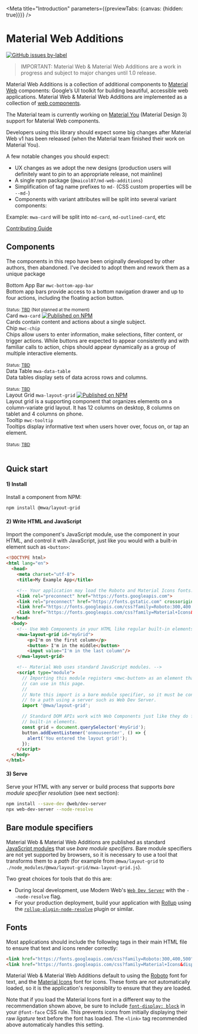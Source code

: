 


<Meta title="Introduction" parameters={{previewTabs: {canvas: {hidden: true}}}} />


# Material Web Additions
[![GitHub issues by-label](https://img.shields.io/github/issues-raw/maicol07/material-web-additions/Type:%20Bug)](https://github.com/maicol07/material-web-additions/issues?q=is%3Aissue+is%3Aopen+label%3A%22Type%3A+Bug%22)

> IMPORTANT: Material Web & Material Web Additions are a work in progress and subject to major changes until 1.0 release.

Material Web Additions is a collection of additional components to [Material Web](https://github.com/material-components/material-web)
components: Google’s UI toolkit for building beautiful, accessible web applications. Material Web & Material Web
Additions are implemented as a collection
of [web components](https://developer.mozilla.org/en-US/docs/Web/Web_Components).

The Material team is currently working on [Material You](https://material.io/blog/announcing-material-you) (Material
Design 3) support for Material Web components.

Developers using this library should expect some big changes after Material Web v1 has been released (when the Material
team finished their work on Material You).

A few notable changes you should expect:

- UX changes as we adopt the new designs (production users will definitely want to pin to an appropriate release, not
mainline)
- A single npm package (`@maicol07/md-web-additions`)
- Simplification of tag name prefixes to `md-` (CSS custom properties will be `--md-`)
- Components with variant attributes will be split into several variant components:

Example: `mwa-card` will be split into `md-card`, `md-outlined-card`, etc

[Contributing Guide](#Contributing)

## Components

The components in this repo have been originally developed by other authors, then abandoned. I've decided to adopt them
and rework them as a unique package

<mwa-layout-grid>
    <mwa-card outlined>
        <mwa-card-primary-action disabled>
            <mwa-card-media style={{'--mdc-card-media-background-image': 'url("https://lh3.googleusercontent.com/_wVZOGd-J2P8egccQlY_MI6w01npq0bfNY1zVlvWjYqPFFjLP8G0ZNcCEkB572LMGT-GkptT_rVZRgj4jSn7ibRN02pMhCIG4Qjy4A=w1064-v0")'}} />
            <div className="component-card__header">
                <div className="components-card-header">
                    <div className="demo-card__title components-card-header-title">
                        <span className="components-card-header-title-text">Bottom App Bar <code>mwc-bottom-app-bar</code></span>
                    </div>
                    <div className="demo-card__subtitle">
                        <span>Bottom app bars provide access to a bottom navigation drawer and up to four actions, including the floating action button.</span>
                        <br/><br/>
                        <small>Status: <a target="_blank" href="https://github.com/material-components/material-components-web-components/issues/298">TBD</a> (Not planned at the moment)</small>
                    </div>
                </div>
            </div>
        </mwa-card-primary-action>
    </mwa-card>
    <mwa-card outlined>
        <mwa-card-primary-action onClick={linkTo('Card')}>
            <mwa-card-media style={{'--mdc-card-media-background-image': 'url("https://github.com/material-components/material-components-web/raw/master/packages/mdc-card/images/card-elevated.png")'}} />
            <div className="component-card__header">
                <div className="components-card-header">
                    <div className="demo-card__title components-card-header-title">
                        <span className="components-card-header-title-text">Card <code>mwa-card</code></span>
                        <a target="_blank" href="https://www.npmjs.com/package/@mwa/card">
                            <img src="https://img.shields.io/npm/v/@mwa/card.svg" alt="Published on NPM"/>
                        </a>
                    </div>
                    <div className="demo-card__subtitle">
                        <span>Cards contain content and actions about a single subject.</span>
                    </div>
                </div>
            </div>
        </mwa-card-primary-action>
        <a href="https://github.com/maicol07/material-web-additions/packages/card" title="Go to source code" target="_blank" slot="icon">
            <mwc-icon-button icon="code" aria-label="Go to source code"/>
        </a>
        <a href="https://github.com/material-components/material-web/blob/mwa-card/packages/card" title="Go to original repo (Material web repo - mwa-card branch)" target="_blank" slot="icon">
            <mwc-icon-button icon="source" aria-label="Go to original repo"/>
        </a>
    </mwa-card>
    <mwa-card outlined>
        <mwa-card-primary-action disabled>
            <mwa-card-media style={{'--mdc-card-media-background-image': 'url("https://lh3.googleusercontent.com/nIlSfsCutvqK4ZGO91rq9ktUX90a6t7zQhf7KFH-3RXL7gMcUDrLVFafgDr82PgnbiBuwLn8t1vvVcL66wHp9p5VYocPI-7fYb9w=w1064-v0")'}} />
            <div className="component-card__header">
                <div className="components-card-header">
                    <div className="demo-card__title components-card-header-title">
                        <span className="components-card-header-title-text">Chip <code>mwc-chip</code></span>
                    </div>
                    <div className="demo-card__subtitle">
                        <span>Chips allow users to enter information, make selections, filter content, or trigger actions. While buttons are expected to appear consistently and with familiar calls to action, chips should appear dynamically as a group of multiple interactive elements.</span>
                        <br/><br/>
                        <small>Status: <a target="_blank" href="https://github.com/material-components/material-components-web-components/issues/418">TBD</a></small>
                    </div>
                </div>
            </div>
        </mwa-card-primary-action>
    </mwa-card>
    <mwa-card outlined>
        <mwa-card-primary-action disabled>
            <mwa-card-media style={{'--mdc-card-media-background-image': 'url("https://github.com/material-components/material-components-web/raw/master/packages/mdc-data-table/images/data-table-hero.png")'}} />
            <div className="component-card__header">
                <div className="components-card-header">
                    <div className="demo-card__title components-card-header-title">
                        <span className="components-card-header-title-text">Data Table <code>mwa-data-table</code></span>
                    </div>
                    <div className="demo-card__subtitle">
                        <span>Data tables display sets of data across rows and columns.</span>
                        <br/><br/>
                        <small>Status: <a target="_blank" href="https://github.com/material-components/material-components-web-components/issues/386">TBD</a></small>
                    </div>
                </div>
            </div>
        </mwa-card-primary-action>
    </mwa-card>
    <mwa-card outlined>
        <mwa-card-primary-action onClick={linkTo('Layout Grid')}>
            <mwa-card-media style={{'--mdc-card-media-background-image': `url("${LayoutGridImage}")`}} />
            <div className="component-card__header">
                <div className="components-card-header">
                    <div className="demo-card__title components-card-header-title">
                        <span className="components-card-header-title-text">Layout Grid <code>mwa-layout-grid</code></span>
                        <a target="_blank" href="https://www.npmjs.com/package/@mwa/layout-grid">
                            <img src="https://img.shields.io/npm/v/@mwa/layout-grid.svg" alt="Published on NPM"/>
                        </a>
                    </div>
                    <div className="demo-card__subtitle">
                        <span>
                            Layout grid is a supporting component that organizes elements on a column-variate grid layout.
                            It has 12 columns on desktop, 8 columns on tablet and 4 columns on phone.
                        </span>
                    </div>
                </div>
            </div>
        </mwa-card-primary-action>
        <a href="https://github.com/maicol07/material-web-additions/packages/layout-grid" title="Go to source code" target="_blank" slot="icon">
            <mwc-icon-button icon="code" aria-label="Go to source code"/>
        </a>
        <a href="https://github.com/chromakey-io/mwa-layout-grid" title="Go to original repo (Chromakey - mwa-layout-grid)" target="_blank" slot="icon">
            <mwc-icon-button icon="source" aria-label="Go to original repo"/>
        </a>
    </mwa-card>
    <mwa-card outlined>
        <mwa-card-primary-action disabled>
            <mwa-card-media style={{'--mdc-card-media-background-image': 'url("https://lh3.googleusercontent.com/duoMsnozKjVDWvdKT25cpk9hO612I8nws7A3Bv-9NPBV8Kt8XP4ystWxdODf5uP4bDChjbT5M7Jqtbc6PoadSXF4aFmwUd7HU3bWSg=w1064-v0")'}} />
            <div className="component-card__header">
                <div className="components-card-header">
                    <div className="demo-card__title components-card-header-title">
                        <span className="components-card-header-title-text">Tooltip <code>mwc-tooltip</code></span>
                    </div>
                    <div className="demo-card__subtitle">
                        <span>Tooltips display informative text when users hover over, focus on, or tap an element.</span>
                        <br/><br/>
                        <small>Status: <a target="_blank" href="https://github.com/material-components/material-components-web-components/issues/1499">TBD</a></small>
                    </div>
                </div>
            </div>
        </mwa-card-primary-action>
    </mwa-card>
</mwa-layout-grid>
<br/>

## Quick start

#### 1) Install
Install a component from NPM:

```sh
npm install @mwa/layout-grid
```

#### 2) Write HTML and JavaScript
Import the component's JavaScript module, use the component in your HTML, and control it with JavaScript, just like you
would with a built-in element such as `<button>`:

```html
<!DOCTYPE html>
<html lang="en">
  <head>
    <meta charset="utf-8">
    <title>My Example App</title>

    <!-- Your application may load the Roboto and Material Icons fonts. -->
    <link rel="preconnect" href="https://fonts.googleapis.com">
    <link rel="preconnect" href="https://fonts.gstatic.com" crossorigin>
    <link href="https://fonts.googleapis.com/css?family=Roboto:300,400,500" rel="stylesheet">
    <link href="https://fonts.googleapis.com/css?family=Material+Icons&display=block" rel="stylesheet">
  </head>
  <body>
    <!-- Use Web Components in your HTML like regular built-in elements. -->
    <mwa-layout-grid id="myGrid">
        <p>I'm on the first column</p>
        <button> I'm in the middle</button>
        <input value="I'm in the last column"/>
    </mwa-layout-grid>

    <!-- Material Web uses standard JavaScript modules. -->
    <script type="module">
      // Importing this module registers <mwc-button> as an element that you
      // can use in this page.
      //
      // Note this import is a bare module specifier, so it must be converted
      // to a path using a server such as Web Dev Server.
      import '@mwa/layout-grid';

      // Standard DOM APIs work with Web Components just like they do for
      // built-in elements.
      const grid = document.querySelector('#myGrid');
      button.addEventListener('onmouseenter', () => {
        alert('You entered the layout grid!');
      });
    </script>
  </body>
</html>
```

#### 3) Serve
Serve your HTML with any server or build process that supports *bare module specifier resolution* (see next section):

```sh
npm install --save-dev @web/dev-server
npx web-dev-server --node-resolve
```

## Bare module specifiers
Material Web & Material Web Additions are published as
standard [JavaScript modules](https://developer.mozilla.org/en-US/docs/Web/JavaScript/Guide/Modules) that use *bare
module specifiers*. Bare module specifiers are not yet supported by browsers, so it is necessary to use a tool that
transforms them to a *path* (for example from `@mwa/layout-grid`
to `./node_modules/@mwa/layout-grid/mwa-layout-grid.js`).

Two great choices for tools that do this are:

- During local development, use Modern Web's [`Web Dev Server`](https://modern-web.dev/docs/dev-server/overview/) with
the `--node-resolve` flag.
- For your production deployment, build your application with [Rollup](https://rollupjs.org/guide/en/) using
the [`rollup-plugin-node-resolve`](https://github.com/rollup/rollup-plugin-node-resolve) plugin or similar.

## Fonts
Most applications should include the following tags in their main HTML file to ensure that text and icons render
correctly:

```html
<link href="https://fonts.googleapis.com/css?family=Roboto:300,400,500" rel="stylesheet">
<link href="https://fonts.googleapis.com/css?family=Material+Icons&display=block" rel="stylesheet">
```

Material Web & Material Web Additions default to using the [Roboto](https://fonts.google.com/specimen/Roboto) font for
text, and the [Material Icons](https://google.github.io/material-design-icons/) font for icons. These fonts are *not*
automatically loaded, so it is the application's responsiblity to ensure that they are loaded.

Note that if you load the Material Icons font in a different way to the recommendation shown above, be sure to
include [`font-display: block`](https://google.github.io/material-design-icons/) in your `@font-face` CSS rule. This
prevents icons from initially displaying their raw *ligature* text before the font has loaded. The `<link>` tag
recommended above automaticaly handles this setting.
